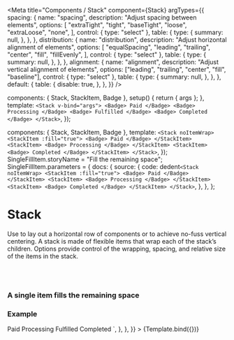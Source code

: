 
<Meta
  title="Components / Stack"
  component={Stack}
  argTypes={{
    spacing: {
      name: "spacing",
      description: "Adjust spacing between elements",
      options: [
        "extraTight",
        "tight",
        "baseTight",
        "loose",
        "extraLoose",
        "none",
      ],
      control: { type: "select" },
      table: {
        type: {
          summary: null,
        },
      },
    },
    distribution: {
      name: "distribution",
      description: "Adjust horizontal alignment of elements",
      options: [
        "equalSpacing",
        "leading",
        "trailing",
        "center",
        "fill",
        "fillEvenly",
      ],
      control: { type: "select" },
      table: {
        type: {
          summary: null,
        },
      },
    },
    alignment: {
      name: "alignment",
      description: "Adjust vertical alignment of elements",
      options: ["leading", "trailing", "center", "fill", "baseline"],
      control: { type: "select" },
      table: {
        type: {
          summary: null,
        },
      },
    },
    default: {
      table: {
        disable: true,
      },
    },
  }}
/>

  components: { Stack, StackItem, Badge },
  setup() {
    return { args };
  },
  template: `<Stack v-bind="args">
    <Badge> Paid </Badge>
    <Badge> Processing </Badge>
    <Badge> Fulfilled </Badge>
    <Badge> Completed </Badge>
  </Stack>`,
});

  components: { Stack, StackItem, Badge },
  template: `<Stack noItemWrap>
    <StackItem :fill="true"> <Badge> Paid </Badge> </StackItem>
    <StackItem> <Badge> Processing </Badge> </StackItem>
    <StackItem> <Badge> Completed </Badge> </StackItem>
  </Stack>`,
});
SingleFillItem.storyName = "Fill the remaining space";
SingleFillItem.parameters = {
  docs: {
    source: {
      code: dedent`
        <Stack noItemWrap>
          <StackItem :fill="true"> <Badge> Paid </Badge> </StackItem>
          <StackItem> <Badge> Processing </Badge> </StackItem>
          <StackItem> <Badge> Completed </Badge> </StackItem>
        </Stack>
      `,
    },
  },
};

# Stack

Use to lay out a horizontal row of components or to achieve no-fuss vertical centering. A stack is made of flexible items that wrap each of the stack’s children. Options provide control of the wrapping, spacing, and relative size of the items in the stack.

<br />
<br />

### A single item fills the remaining space

<Canvas>
  <Story story={SingleFillItem} height="65px" />
</Canvas>

### Example

<Canvas>
  <Story
    name="Stack"
    height="60px"
    parameters={{
      docs: {
        source: {
          code: dedent`
            <Stack v-bind="args">
              <Badge> Paid </Badge>
              <Badge> Processing </Badge>
              <Badge> Fulfilled </Badge>
              <Badge> Completed </Badge>
            </Stack>
          `,
        },
      },
    }}
  >
    {Template.bind({})}
  </Story>
</Canvas>

<ArgsTable story="Stack" />
